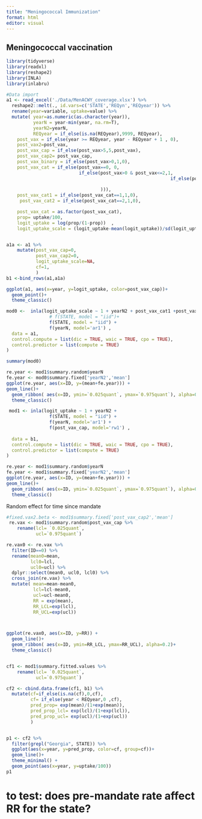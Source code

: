 ```yaml
---
title: "Meningococcal Immunization"
format: html
editor: visual
---
```


## Meningococcal vaccination

```r
library(tidyverse)
library(readxl)
library(reshape2)
library(INLA)
library(inlabru)
```

```r
#Data import
a1 <- read_excel('./Data/MenACWY_coverage.xlsx') %>%
  reshape2::melt(., id.vars=c('STATE','REQyn','REQyear')) %>%
  rename(year=variable, uptake=value) %>%
  mutate( year=as.numeric(as.character(year)),
          yearN = year-min(year, na.rm=T),
          yearN2=yearN,
          REQyear = if_else(is.na(REQyear),9999, REQyear),
    post_vax = if_else(year >= REQyear, year - REQyear + 1 , 0),
    post_vax2=post_vax,
    post_vax_cap = if_else(post_vax>5,5,post_vax),
    post_vax_cap2= post_vax_cap,
    post_vax_binary = if_else(post_vax>0,1,0),
    post_vax_cat = if_else(post_vax==0, 0,
                           if_else(post_vax>0 & post_vax<=2,1,
                                                             if_else(post_vax>2,2,NA_real_
 
                                   ))),
    post_vax_cat1 = if_else(post_vax_cat==1,1,0),
     post_vax_cat2 = if_else(post_vax_cat==2,1,0),

    post_vax_cat = as.factor(post_vax_cat),
    prop= uptake/100,
    logit_uptake = log(prop/(1-prop))  ,
    logit_uptake_scale = (logit_uptake-mean(logit_uptake))/sd(logit_uptake) )


a1a <- a1 %>%
    mutate(post_vax_cap=0,
           post_vax_cap2=0,
           logit_uptake_scale=NA,
           cf=1,
           )
b1 <-bind_rows(a1,a1a)

```

```r

ggplot(a1, aes(x=year, y=logit_uptake, color=post_vax_cap))+
  geom_point()+
  theme_classic()
```

```r

mod0 <-  inla(logit_uptake_scale ~ 1 + yearN2 + post_vax_cat1 +post_vax_cat2 +
                # f(STATE, model = "iid")+
                f(STATE, model = "iid") + 
                f(yearN, model='ar1') , 
  data = a1,
  control.compute = list(dic = TRUE, waic = TRUE, cpo = TRUE),
  control.predictor = list(compute = TRUE)
)

summary(mod0)

re.year <- mod1$summary.random$yearN
fe.year <- mod0$summary.fixed['yearN2','mean']
ggplot(re.year, aes(x=ID, y=(mean+fe.year))) +
geom_line()+
  geom_ribbon( aes(x=ID, ymin=`0.025quant`, ymax=`0.975quant`), alpha=0.2)+
  theme_classic()
```

```r
 mod1 <- inla(logit_uptake ~ 1 + yearN2 +  
                f(STATE, model = "iid") + 
                f(yearN, model='ar1') + 
                f(post_vax_cap, model='rw1') , 
  
  data = b1,
  control.compute = list(dic = TRUE, waic = TRUE, cpo = TRUE),
  control.predictor = list(compute = TRUE)
)

re.year <- mod1$summary.random$yearN
fe.year <- mod1$summary.fixed['yearN2','mean']
ggplot(re.year, aes(x=ID, y=(mean+fe.year))) +
geom_line()+
  geom_ribbon( aes(x=ID, ymin=`0.025quant`, ymax=`0.975quant`), alpha=0.2)+
  theme_classic()


```

Random effect for time since mandate

```r

#fixed.vax2.beta <- mod1$summary.fixed['post_vax_cap2','mean']
 re.vax <- mod1$summary.random$post_vax_cap %>%
    rename(lcl= `0.025quant`,
           ucl=`0.975quant`)

re.vax0 <- re.vax %>% 
  filter(ID==0) %>%
  rename(mean0=mean,
         lcl0=lcl,
         ucl0=ucl) %>%
  dplyr::select(mean0, ucl0, lcl0) %>%
  cross_join(re.vax) %>%
  mutate( mean=mean-mean0,
          lcl=lcl-mean0,
          ucl=ucl-mean0,
          RR = exp(mean),
          RR_LCL=exp(lcl),
          RR_UCL=exp(ucl))



ggplot(re.vax0, aes(x=ID, y=RR)) +
  geom_line()+
  geom_ribbon( aes(x=ID, ymin=RR_LCL, ymax=RR_UCL), alpha=0.2)+
  theme_classic()


cf1 <- mod1$summary.fitted.values %>%
    rename(lcl= `0.025quant`,
           ucl=`0.975quant`)

cf2 <- cbind.data.frame(cf1, b1) %>%
  mutate(cf=if_else(is.na(cf),0,cf),
         cf= if_else(year < REQyear,0 ,cf),
         pred_prop= exp(mean)/(1+exp(mean)),
         pred_prop_lcl= exp(lcl)/(1+exp(lcl)),
         pred_prop_ucl= exp(ucl)/(1+exp(ucl))
         )


p1 <- cf2 %>%
  filter(grepl("Georgia", STATE)) %>%
  ggplot(aes(x=year, y=pred_prop, color=cf, group=cf))+
  geom_line()+
  theme_minimal() +
  geom_point(aes(x=year, y=uptake/100))
p1

```

# to test: does pre-mandate rate affect RR for the state?